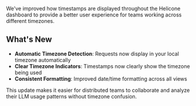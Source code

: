We've improved how timestamps are displayed throughout the Helicone dashboard to provide a better user experience for teams working across different timezones.

## What's New

- **Automatic Timezone Detection**: Requests now display in your local timezone automatically
- **Clear Timezone Indicators**: Timestamps now clearly show the timezone being used
- **Consistent Formatting**: Improved date/time formatting across all views

This update makes it easier for distributed teams to collaborate and analyze their LLM usage patterns without timezone confusion.